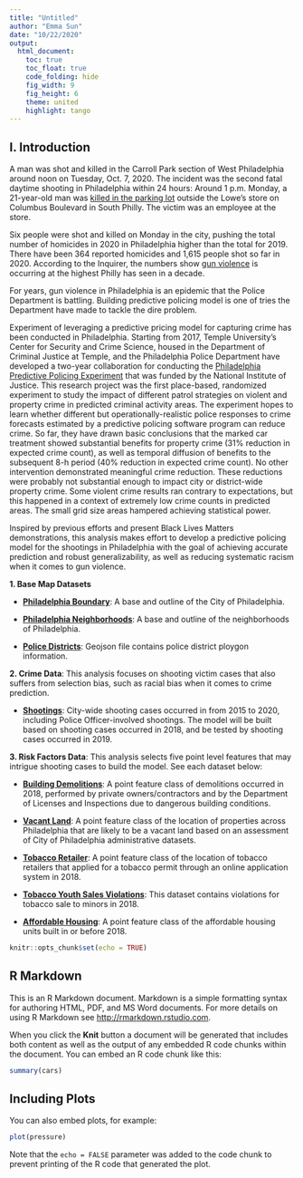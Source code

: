 ```yaml
---
title: "Untitled"
author: "Emma Sun"
date: "10/22/2020"
output: 
  html_document:
    toc: true
    toc_float: true
    code_folding: hide
    fig_width: 9
    fig_height: 6
    theme: united
    highlight: tango
---
```

## I. Introduction

A man was shot and killed in the Carroll Park section of West Philadelphia around noon on Tuesday, Oct. 7, 2020. The incident was the second fatal daytime shooting in Philadelphia within 24 hours: Around 1 p.m. Monday,  a 21-year-old man was [killed in the parking lot](https://6abc.com/man-shot-at-lowes-shooting-deadly-employee/6792729/) outside the Lowe's store on Columbus Boulevard in South Philly. The victim was an employee at the store.

Six people were shot and killed on Monday in the city, pushing the total number of homicides in 2020 in Philadelphia higher than the total for 2019. There have been 364 reported homicides and 1,615 people shot so far in 2020. According to the Inquirer, the numbers show [gun violence](https://www.inquirer.com/crime/philadelphia-gun-violence-2020-danielle-outlaw-20201006.html) is occurring at the highest Philly has seen in a decade. 

For years, gun violence in Philadelphia is an epidemic that the Police Department is battling. Building predictive policing model is one of tries the Department have made to tackle the dire problem. 

Experiment of leveraging a predictive pricing model for capturing crime has been conducted in Philadelphia. Starting from 2017, Temple University’s Center for Security and Crime Science, housed in the Department of Criminal Justice at Temple, and the Philadelphia Police Department have developed a two-year collaboration for conducting the [Philadelphia Predictive Policing Experiment](https://liberalarts.temple.edu/sites/liberalarts/files/Predictive%20Policing%20Experiment.pdf) that was funded by the National Institute of Justice. This research project was the first place-based, randomized experiment to study the impact of different patrol strategies on violent and property crime in predicted criminal activity areas. The experiment hopes to learn whether different but operationally-realistic police responses to crime forecasts estimated by a predictive policing software program can reduce crime. So far, they have drawn basic conclusions that the marked car treatment showed substantial benefits for property crime (31% reduction in expected crime count), as well as temporal diffusion of benefits to the subsequent 8-h period (40% reduction in expected crime count). No other intervention demonstrated meaningful crime reduction. These reductions were probably not substantial enough to impact city or district-wide property crime. Some violent crime results ran contrary to expectations, but this happened in a context of extremely low crime counts in predicted areas. The small grid size areas hampered achieving statistical power. 

Inspired by previous efforts and present Black Lives Matters demonstrations, this analysis makes effort to develop a predictive policing model for the shootings in Philadelphia with the goal of achieving accurate prediction and robust generalizability, as well as reducing systematic racism when it comes to gun violence. 



**1. Base Map Datasets**

* [**Philadelphia Boundary**](https://www.opendataphilly.org/dataset/city-limits): A base and outline of the City of Philadelphia. 

* [**Philadelphia Neighborhoods**](https://www.opendataphilly.org/dataset/philadelphia-neighborhoods): A base and outline of the neighborhoods of Philadelphia. 

* [**Police Districts**](https://www.opendataphilly.org/dataset/police-districts): Geojson file contains police district ploygon information. 

**2. Crime Data**: This analysis focuses on shooting victim cases that also suffers from selection bias, such as racial bias when it comes to crime prediction. 

* [**Shootings**](https://www.opendataphilly.org/dataset/shooting-victims): City-wide shooting cases occurred in from 2015 to 2020, including Police Officer-involved shootings. The model will be built based on shooting cases occurred in 2018, and be tested by shooting cases occurred in 2019.

**3. Risk Factors Data**: This analysis selects five point level features that may intrigue shooting cases to build the model. See each dataset below:

* [**Building Demolitions**](https://opendataphilly.org/dataset/building-demolitions): A point feature class of demolitions occurred in 2018, performed by private owners/contractors and by the Department of Licenses and Inspections due to dangerous building conditions.

* [**Vacant Land**](https://data-phl.opendata.arcgis.com/datasets/vacant-indicators-points): A point feature class of the location of properties across Philadelphia that are likely to be a vacant land based on an assessment of City of Philadelphia administrative datasets.

* [**Tobacco Retailer**](https://data-phl.opendata.arcgis.com/datasets/affordable-housing/data): A point feature class of the location of tobacco retailers that applied for a tobacco permit through an online application system in 2018.

* [**Tobacco Youth Sales Violations**](https://www.opendataphilly.org/dataset/tobacco-youth-sales-violations): This dataset contains violations for tobacco sale to minors in 2018. 

* [**Affordable Housing**](https://data-phl.opendata.arcgis.com/datasets/affordable-housing/data): A point feature class of the affordable housing units built in or before 2018.


```r
knitr::opts_chunk$set(echo = TRUE)
```

## R Markdown

This is an R Markdown document. Markdown is a simple formatting syntax for authoring HTML, PDF, and MS Word documents. For more details on using R Markdown see <http://rmarkdown.rstudio.com>.

When you click the **Knit** button a document will be generated that includes both content as well as the output of any embedded R code chunks within the document. You can embed an R code chunk like this:

```r
summary(cars)
```

## Including Plots

You can also embed plots, for example:

```r
plot(pressure)
```

Note that the `echo = FALSE` parameter was added to the code chunk to prevent printing of the R code that generated the plot.
